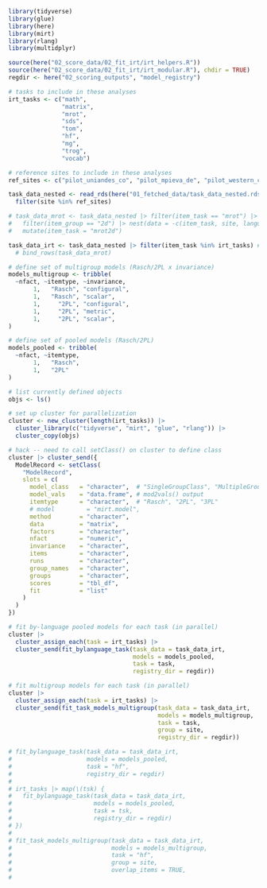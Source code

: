 ```r
library(tidyverse)
library(glue)
library(here)
library(mirt)
library(rlang)
library(multidplyr)

source(here("02_score_data/02_fit_irt/irt_helpers.R"))
source(here("02_score_data/02_fit_irt/irt_modular.R"), chdir = TRUE)
regdir <- here("02_scoring_outputs", "model_registry")

# tasks to include in these analyses
irt_tasks <- c("math",
               "matrix",
               "mrot",
               "sds",
               "tom",
               "hf",
               "mg",
               "trog",
               "vocab")

# reference sites to include in these analyses
ref_sites <- c("pilot_uniandes_co", "pilot_mpieva_de", "pilot_western_ca")

task_data_nested <- read_rds(here("01_fetched_data/task_data_nested.rds")) |>
  filter(site %in% ref_sites)

# task_data_mrot <- task_data_nested |> filter(item_task == "mrot") |> unnest(data) |>
#   filter(item_group == "2d") |> nest(data = -c(item_task, site, language)) |>
#   mutate(item_task = "mrot2d")

task_data_irt <- task_data_nested |> filter(item_task %in% irt_tasks) #|>
  # bind_rows(task_data_mrot)
```

```r
# define set of multigroup models (Rasch/2PL x invariance)
models_multigroup <- tribble(
  ~nfact, ~itemtype, ~invariance,
       1,   "Rasch", "configural",
       1,   "Rasch", "scalar",
       1,     "2PL", "configural",
       1,     "2PL", "metric",
       1,     "2PL", "scalar",
)

# define set of pooled models (Rasch/2PL)
models_pooled <- tribble(
  ~nfact, ~itemtype,
       1,   "Rasch",
       1,   "2PL"
)
```

```r
# list currently defined objects
objs <- ls()

# set up cluster for parallelization
cluster <- new_cluster(length(irt_tasks)) |>
  cluster_library(c("tidyverse", "mirt", "glue", "rlang")) |>
  cluster_copy(objs)

# hack -- need to call setClass() on cluster to define class 
cluster |> cluster_send({
  ModelRecord <- setClass(
    "ModelRecord",
    slots = c(
      model_class   = "character",  # "SingleGroupClass", "MultipleGroupClass"
      model_vals    = "data.frame", # mod2vals() output
      itemtype      = "character",  # "Rasch", "2PL", "3PL"
      # model         = "mirt.model",
      method        = "character",
      data          = "matrix",
      factors       = "character",
      nfact         = "numeric",
      invariance    = "character",
      items         = "character",
      runs          = "character",
      group_names   = "character",
      groups        = "character",
      scores        = "tbl_df",
      fit           = "list"
    )
  )
})

# fit by-language pooled models for each task (in parallel)
cluster |>
  cluster_assign_each(task = irt_tasks) |>
  cluster_send(fit_bylanguage_task(task_data = task_data_irt,
                                   models = models_pooled,
                                   task = task,
                                   registry_dir = regdir))

# fit multigroup models for each task (in parallel)
cluster |>
  cluster_assign_each(task = irt_tasks) |>
  cluster_send(fit_task_models_multigroup(task_data = task_data_irt,
                                          models = models_multigroup,
                                          task = task,
                                          group = site,
                                          registry_dir = regdir))
```

```r
# fit_bylanguage_task(task_data = task_data_irt,
#                     models = models_pooled,
#                     task = "hf",
#                     registry_dir = regdir)
# 
# irt_tasks |> map(\(tsk) {
#   fit_bylanguage_task(task_data = task_data_irt,
#                       models = models_pooled,
#                       task = tsk,
#                       registry_dir = regdir)
# })
# 
# fit_task_models_multigroup(task_data = task_data_irt,
#                            models = models_multigroup,
#                            task = "hf",
#                            group = site,
#                            overlap_items = TRUE,
# 
```
